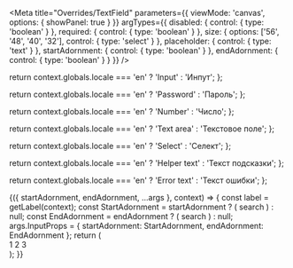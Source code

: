 

<Meta
  title="Overrides/TextField"
  parameters={{
    viewMode: 'canvas',
    options: { showPanel: true }
  }}
  argTypes={{
    disabled: {
      control: { type: 'boolean' }
    },
    required: {
      control: { type: 'boolean' }
    },
    size: {
      options: ['56', '48', '40', '32'],
      control: { type: 'select' }
    },
    placeholder: {
      control: { type: 'text' }
    },
    startAdornment: {
      control: { type: 'boolean' }
    },
    endAdornment: {
      control: { type: 'boolean' }
    }
  }}
/>

  return context.globals.locale === 'en' ? 'Input' : 'Инпут';
};

  return context.globals.locale === 'en' ? 'Password' : 'Пароль';
};

  return context.globals.locale === 'en' ? 'Number' : 'Число';
};

  return context.globals.locale === 'en' ? 'Text area' : 'Текстовое поле';
};

  return context.globals.locale === 'en' ? 'Select' : 'Селект';
};

  return context.globals.locale === 'en' ? 'Helper text' : 'Текст подсказки';
};

  return context.globals.locale === 'en' ? 'Error text' : 'Текст ошибки';
};

<Canvas>
  <Story name="TextField">
    {({ startAdornment, endAdornment, ...args }, context) => {
      const label = getLabel(context);
      const StartAdornment = startAdornment ? (
        <InputAdornment position="start">
          <Icon>search</Icon>
        </InputAdornment>
      ) : null;
      const EndAdornment = endAdornment ? (
        <InputAdornment position="end">
          <Icon>search</Icon>
        </InputAdornment>
      ) : null;
      args.InputProps = { startAdornment: StartAdornment, endAdornment: EndAdornment };
      return (
        <div style={{ display: 'grid', gap: '16px', gridAutoFlow: 'row' }}>
          <TextField id="text-field-base" label={label} {...args} />
          <TextField id="text-field-password" type="password" label={getLabelPassword(context)} {...args} />
          <TextField id="text-field-number" type="number" label={getLabelNumber(context)} {...args} />
          <TextField id="text-field-helper" label={label} helperText={getHelperText(context)} {...args} />
          <TextField id="text-field-error" label={label} error helperText={getHelperTextError(context)} {...args} />
          <TextField id="text-field-multiline" label={getLabelTextArea(context)} multiline minRows={1} {...args} />
          <TextField id="text-field-select" label={getLabelSelect(context)} select {...args}>
            <MenuItem value={1}>1</MenuItem>
            <MenuItem value={2}>2</MenuItem>
            <MenuItem value={3}>3</MenuItem>
          </TextField>
        </div>
      );
    }}
  </Story>
</Canvas>
